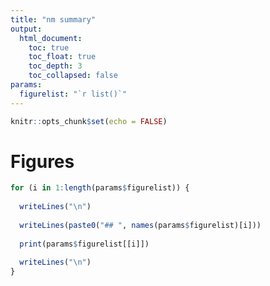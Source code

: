 ```yaml
---
title: "nm summary"
output: 
  html_document:
    toc: true
    toc_float: true
    toc_depth: 3
    toc_collapsed: false
params: 
  figurelist: "`r list()`"
---
```


```r
knitr::opts_chunk$set(echo = FALSE)
```

# Figures

```r

for (i in 1:length(params$figurelist)) {
  
  writeLines("\n")
  
  writeLines(paste0("## ", names(params$figurelist)[i]))
  
  print(params$figurelist[[i]])
  
  writeLines("\n")
}



```
